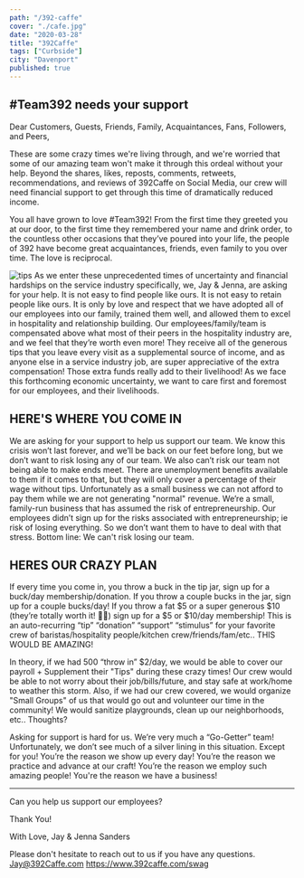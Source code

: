 ```yaml
---
path: "/392-caffe"
cover: "./cafe.jpg"
date: "2020-03-28"
title: "392Caffe"
tags: ["Curbside"]
city: "Davenport"
published: true
---
```


## #Team392 needs your support

Dear Customers, Guests, Friends, Family, Acquaintances, Fans, Followers, and Peers,

These are some crazy times we're living through, and we're worried that some of our amazing team won't make it through this ordeal without your help. Beyond the shares, likes, reposts, comments, retweets, recommendations, and reviews of 392Caffe on Social Media, our crew will need financial support to get through this time of dramatically reduced income.

You all have grown to love #Team392! From the first time they greeted you at our door, to the first time they remembered your name and drink order, to the countless other occasions that they’ve poured into your life, the people of 392 have become great acquaintances, friends, even family to you over time. The love is reciprocal.

![tips](./tips.jpg)
As we enter these unprecedented times of uncertainty and financial hardships on the service industry specifically, we, Jay & Jenna, are asking for your help. It is not easy to find people like ours. It is not easy to retain people like ours. It is only by love and respect that we have adopted all of our employees into our family, trained them well, and allowed them to excel in hospitality and relationship building. Our employees/family/team is compensated above what most of their peers in the hospitality industry are, and we feel that they’re worth even more! They receive all of the generous tips that you leave every visit as a supplemental source of income, and as anyone else in a service industry job, are super appreciative of the extra compensation! Those extra funds really add to their livelihood! As we face this forthcoming economic uncertainty, we want to care first and foremost for our employees, and their livelihoods.

## HERE'S WHERE YOU COME IN

We are asking for your support to help us support our team. We know this crisis won’t last forever, and we’ll be back on our feet before long, but we don’t want to risk losing any of our team. We also can’t risk our team not being able to make ends meet. There are unemployment benefits available to them if it comes to that, but they will only cover a percentage of their wage without tips. Unfortunately as a small business we can not afford to pay them while we are not generating "normal" revenue. We’re a small, family-run business that has assumed the risk of entrepreneurship. Our employees didn’t sign up for the risks associated with entrepreneurship; ie risk of losing everything. So we don’t want them to have to deal with that stress. Bottom line: We can't risk losing our team.

## HERES OUR CRAZY PLAN

If every time you come in, you throw a buck in the tip jar, sign up for a buck/day membership/donation. If you throw a couple bucks in the jar, sign up for a couple bucks/day! If you throw a fat $5 or a super generous $10 (they’re totally worth it! 🙌😍) sign up for a $5 or $10/day membership! This is an auto-recurring “tip” “donation” “support” “stimulus” for your favorite crew of baristas/hospitality people/kitchen crew/friends/fam/etc.. THIS WOULD BE AMAZING!

In theory, if we had 500 “throw in” \$2/day, we would be able to cover our payroll + Supplement their "Tips" during these crazy times! Our crew would be able to not worry about their job/bills/future, and stay safe at work/home to weather this storm. Also, if we had our crew covered, we would organize "Small Groups" of us that would go out and volunteer our time in the community! We would sanitize playgrounds, clean up our neighborhoods, etc.. Thoughts?

Asking for support is hard for us. We’re very much a “Go-Getter” team! Unfortunately, we don’t see much of a silver lining in this situation. Except for you! You’re the reason we show up every day! You’re the reason we practice and advance at our craft! You’re the reason we employ such amazing people! You're the reason we have a business!

---

Can you help us support our employees?

Thank You!

With Love,
Jay & Jenna Sanders

Please don't hesitate to reach out to us if you have any questions.
Jay@392Caffe.com
https://www.392caffe.com/swag
